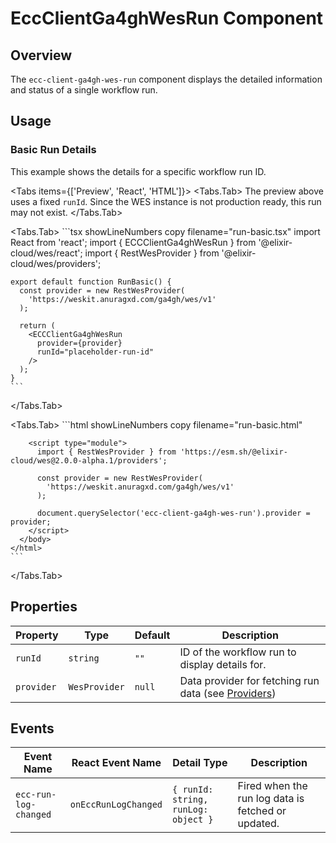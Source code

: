 
# EccClientGa4ghWesRun Component

<ComponentName
  tagName='ecc-client-ga4gh-wes-run'
  reactTagName='ECCClientGa4ghWesRun'
  version='2.0.0-alpha.1'
/>

## Overview

The `ecc-client-ga4gh-wes-run` component displays the detailed information and status of a single workflow run.

## Usage

### Basic Run Details

This example shows the details for a specific workflow run ID.

<Tabs items={['Preview', 'React', 'HTML']}>
  <Tabs.Tab>
    <RunPreview />
    <Callout type="info" emoji="ℹ️">
      The preview above uses a fixed `runId`. Since the WES instance is not production ready, this run may not exist.
    </Callout>
  </Tabs.Tab>

  <Tabs.Tab>
    ```tsx showLineNumbers copy filename="run-basic.tsx"
    import React from 'react';
    import { ECCClientGa4ghWesRun } from '@elixir-cloud/wes/react';
    import { RestWesProvider } from '@elixir-cloud/wes/providers';

    export default function RunBasic() {
      const provider = new RestWesProvider(
        'https://weskit.anuragxd.com/ga4gh/wes/v1'
      );

      return (
        <ECCClientGa4ghWesRun 
          provider={provider}
          runId="placeholder-run-id"
        />
      );
    }
    ```
  </Tabs.Tab>
  
  <Tabs.Tab>
    ```html showLineNumbers copy filename="run-basic.html"
    <!DOCTYPE html>
    <html lang="en">
      <head>
        <script type="module" src="https://esm.sh/@elixir-cloud/wes@2.0.0-alpha.1"></script>
      </head>
      <body>
        <ecc-client-ga4gh-wes-run
          run-id="placeholder-run-id"
        >
        </ecc-client-ga4gh-wes-run>

        <script type="module">
          import { RestWesProvider } from 'https://esm.sh/@elixir-cloud/wes@2.0.0-alpha.1/providers';
          
          const provider = new RestWesProvider(
            'https://weskit.anuragxd.com/ga4gh/wes/v1'
          );
          
          document.querySelector('ecc-client-ga4gh-wes-run').provider = provider;
        </script>
      </body>
    </html>
    ```
  </Tabs.Tab>
</Tabs>

## Properties

| Property   | Type                      | Default | Description                                                                    |
|------------|---------------------------|---------|--------------------------------------------------------------------------------|
| `runId`    | `string`                  | `""`    | ID of the workflow run to display details for.                                 |
| `provider` | `WesProvider` | `null`  | Data provider for fetching run data (see [Providers](/docs/wes/providers))  |

## Events

| Event Name             | React Event Name        | Detail Type                    | Description                                    |
|------------------------|------------------------|--------------------------------|------------------------------------------------|
| `ecc-run-log-changed` | `onEccRunLogChanged` | `{ runId: string, runLog: object }` | Fired when the run log data is fetched or updated. |
